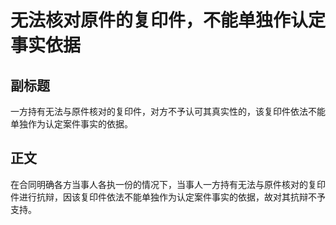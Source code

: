 # 无法核对原件的复印件，不能单独作认定事实依据
## 副标题
一方持有无法与原件核对的复印件，对方不予认可其真实性的，该复印件依法不能单独作为认定案件事实的依据。
## 正文
在合同明确各方当事人各执一份的情况下，当事人一方持有无法与原件核对的复印件进行抗辩，因该复印件依法不能单独作为认定案件事实的依据，故对其抗辩不予支持。